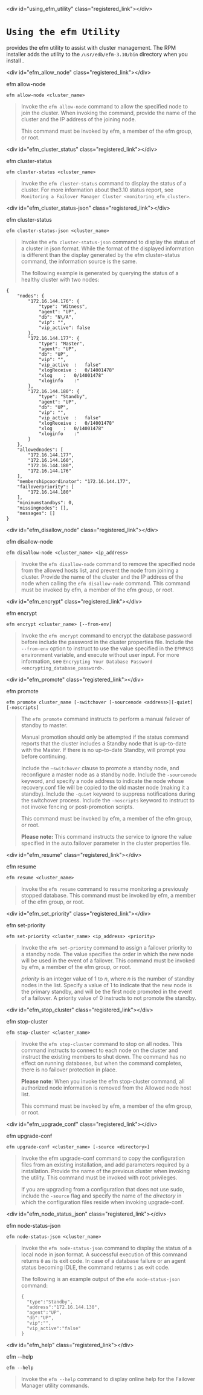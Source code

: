 \<div id="using\_efm\_utility" class="registered\_link"\>\</div\>

# `Using the efm Utility`

provides the efm utility to assist with cluster management. The RPM installer adds the utility to the `/usr/edb/efm-3.10/bin` directory when you install .

\<div id="efm\_allow\_node" class="registered\_link"\>\</div\>

<div class="index">

efm allow-node

</div>

`efm allow-node <cluster_name>`

> Invoke the `efm allow-node` command to allow the specified node to join the cluster. When invoking the command, provide the name of the cluster and the IP address of the joining node.
> 
> This command must be invoked by efm, a member of the efm group, or root.

\<div id="efm\_cluster\_status" class="registered\_link"\>\</div\>

<div class="index">

efm cluster-status

</div>

`efm cluster-status <cluster_name>`

> Invoke the `efm cluster-status` command to display the status of a cluster. For more information about the3.10 status report, see `Monitoring a Failover Manager Cluster <monitoring_efm_cluster>`.

\<div id="efm\_cluster\_status-json" class="registered\_link"\>\</div\>

<div class="index">

efm cluster-status

</div>

`efm cluster-status-json <cluster_name>`

> Invoke the `efm cluster-status-json` command to display the status of a cluster in json format. While the format of the displayed information is different than the display generated by the efm cluster-status command, the information source is the same.
> 
> The following example is generated by querying the status of a healthy cluster with two nodes:

``` text
{
    "nodes": {
        "172.16.144.176": {
            "type": "Witness",
            "agent": "UP",
            "db": "N\/A",
            "vip": "",
            "vip_active": false
        },
        "172.16.144.177": {
            "type": "Master",
            "agent": "UP",
            "db": "UP",
            "vip": "",
            "vip_active  :   false"
            "xlogReceive :   0/14001478"
            "xlog    :   0/14001478"
            "xloginfo    :"
        },
        "172.16.144.180": {
            "type": "Standby",
            "agent": "UP",
            "db": "UP",
            "vip": "",
            "vip_active  :   false"
            "xlogReceive :   0/14001478"
            "xlog    :   0/14001478"
            "xloginfo    :"
        }
    },
    "allowednodes": [
        "172.16.144.177",
        "172.16.144.160",
        "172.16.144.180",
        "172.16.144.176"
    ],
    "membershipcoordinator": "172.16.144.177",
    "failoverpriority": [
        "172.16.144.180"
    ],
    "minimumstandbys": 0,
    "missingnodes": [],
    "messages": []
}
```

\<div id="efm\_disallow\_node" class="registered\_link"\>\</div\>

<div class="index">

efm disallow-node

</div>

`efm disallow-node <cluster_name> <ip_address>`

> Invoke the `efm disallow-node` command to remove the specified node from the allowed hosts list, and prevent the node from joining a cluster. Provide the name of the cluster and the IP address of the node when calling the `efm disallow-node` command. This command must be invoked by efm, a member of the efm group, or root.

\<div id="efm\_encrypt" class="registered\_link"\>\</div\>

<div class="index">

efm encrypt

</div>

`efm encrypt <cluster_name> [--from-env]`

> Invoke the `efm encrypt` command to encrypt the database password before include the password in the cluster properties file. Include the `--from-env` option to instruct to use the value specified in the `EFMPASS` environment variable, and execute without user input. For more information, see `Encrypting Your Database Password <encrypting_database_password>`.

\<div id="efm\_promote" class="registered\_link"\>\</div\>

<div class="index">

efm promote

</div>

`efm promote cluster_name [-switchover [-sourcenode <address>][-quiet][-noscripts]`

> The `efm promote` command instructs to perform a manual failover of standby to master.
> 
> Manual promotion should only be attempted if the status command reports that the cluster includes a Standby node that is up-to-date with the Master. If there is no up-to-date Standby, will prompt you before continuing.
> 
> Include the `–switchover` clause to promote a standby node, and reconfigure a master node as a standby node. Include the `-sourcenode` keyword, and specify a node address to indicate the node whose recovery.conf file will be copied to the old master node (making it a standby). Include the `-quiet` keyword to suppress notifications during the switchover process. Include the `-noscripts` keyword to instruct to not invoke fencing or post-promotion scripts.
> 
> This command must be invoked by efm, a member of the efm group, or root.
> 
> **Please note:** This command instructs the service to ignore the value specified in the auto.failover parameter in the cluster properties file.

\<div id="efm\_resume" class="registered\_link"\>\</div\>

<div class="index">

efm resume

</div>

`efm resume <cluster_name>`

> Invoke the `efm resume` command to resume monitoring a previously stopped database. This command must be invoked by efm, a member of the efm group, or root.

\<div id="efm\_set\_priority" class="registered\_link"\>\</div\>

<div class="index">

efm set-priority

</div>

`efm set-priority <cluster_name> <ip_address> <priority>`

> Invoke the `efm set-priority` command to assign a failover priority to a standby node. The value specifies the order in which the new node will be used in the event of a failover. This command must be invoked by efm, a member of the efm group, or root.
> 
> *priority* is an integer value of 1 to *n*, where *n* is the number of standby nodes in the list. Specify a value of 1 to indicate that the new node is the primary standby, and will be the first node promoted in the event of a failover. A priority value of 0 instructs to not promote the standby.

\<div id="efm\_stop\_cluster" class="registered\_link"\>\</div\>

<div class="index">

efm stop-cluster

</div>

`efm stop-cluster <cluster_name>`

> Invoke the `efm stop-cluster` command to stop on all nodes. This command instructs to connect to each node on the cluster and instruct the existing members to shut down. The command has no effect on running databases, but when the command completes, there is no failover protection in place.
> 
> **Please note**: When you invoke the efm stop-cluster command, all authorized node information is removed from the Allowed node host list.
> 
> This command must be invoked by efm, a member of the efm group, or root.

\<div id="efm\_upgrade\_conf" class="registered\_link"\>\</div\>

<div class="index">

efm upgrade-conf

</div>

`efm upgrade-conf <cluster_name> [-source <directory>]`

> Invoke the efm upgrade-conf command to copy the configuration files from an existing installation, and add parameters required by a installation. Provide the name of the previous cluster when invoking the utility. This command must be invoked with root privileges.
> 
> If you are upgrading from a configuration that does not use sudo, include the `-source` flag and specify the name of the *directory* in which the configuration files reside when invoking upgrade-conf.

\<div id="efm\_node\_status\_json" class="registered\_link"\>\</div\>

<div class="index">

efm node-status-json

</div>

`efm node-status-json <cluster_name>`

> Invoke the `efm node-status-json` command to display the status of a local node in json format. A successful execution of this command returns `0` as its exit code. In case of a database failure or an agent status becoming IDLE, the command returns `1` as exit code.
> 
> The following is an example output of the `efm node-status-json` command:
> 
> ``` text
> {
>   "type":"Standby",
>   "address":"172.16.144.130",
>   "agent":"UP",
>   "db":"UP",
>   "vip":"",
>   "vip_active":"false"
> }
> ```

\<div id="efm\_help" class="registered\_link"\>\</div\>

<div class="index">

efm --help

</div>

`efm --help`

> Invoke the `efm --help` command to display online help for the Failover Manager utility commands.
